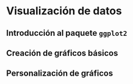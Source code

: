 # Visualización de datos

## Introducción al paquete `ggplot2`

## Creación de gráficos básicos

## Personalización de gráficos
